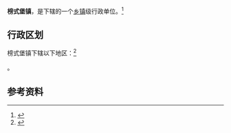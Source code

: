 {{中国乡级行政区|21/08/81/116/000}}

'''榜式堡镇'''，是{{PRC admin/fullname|21/08/81/116/000|3}}下辖的一个[[乡镇|乡镇]]级行政单位。<ref>{{PRC admin/ref sgc|{{PRC admin/parent|21/08/81/116/000}}}}</ref>

== 行政区划 ==

榜式堡镇下辖以下地区：<ref>{{PRC admin/ref sgc|21/08/81/116/000}}</ref>

{{PRC admin/children|21/08/81/116/000}}。

== 参考资料 ==

{{reflist}}

{{行政区划小作品}}
{{PRC admin/navcat|21/08/81/116/000}}